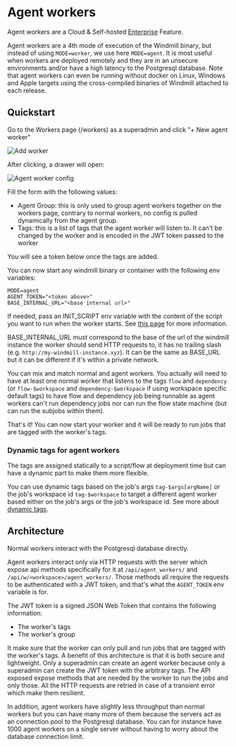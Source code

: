 # Agent workers

Agent workers are a Cloud & Self-hosted [Enterprise](/pricing) Feature.

Agent workers are a 4th mode of execution of the Windmill binary, but instead of using `MODE=worker`, we use here `MODE=agent`.
It is most useful when workers are deployed remotely and they are in an unsecure environments and/or have a high latency to the Postgresql database.
Note that agent workers can even be running without docker on Linux, Windows and Apple targets using the cross-compiled binaries of Windmill attached to each release.

## Quickstart

Go to the Workers page (/workers) as a superadmin and click "+ New agent worker"

![Add worker](./new_agent_worker.png)

After clicking, a drawer will open:

![Agent worker config](./agent_worker.png)

Fill the form with the following values:

- Agent Group: this is only used to group agent workers together on the workers page, contrary to normal workers, no config is pulled dynamically from the agent group.
- Tags: this is a list of tags that the agent worker will listen to. It can't be changed by the worker and is encoded in the JWT token passed to the worker

You will see a token below once the tags are added.

You can now start any windmill binary or container with the following env variables:

```
MODE=agent
AGENT_TOKEN="<token above>"
BASE_INTERNAL_URL="<base internal url>"
```

If needed, pass an INIT_SCRIPT env variable with the content of the script you want to run when the worker starts. See [this page](../../advanced/8_preinstall_binaries/index.mdx) for more information.

BASE_INTERNAL_URL must correspond to the base of the url of the windmill instance the worker should send HTTP requests to, it has no trailing slash (e.g. `http://my-windmill-instance.xyz`). It can be the same as BASE_URL but it can be different if it's within a private network.

You can mix and match normal and agent workers. You actually will need to have at least one normal worker that listens to the tags `flow` and `dependency` (or `flow-$workspace` and `dependency-$workspace` if using workspace specific default tags) to have flow and dependency job being runnable as agent workers can't run dependency jobs nor can run the flow state machine (but can run the subjobs within them).

That's it! You can now start your worker and it will be ready to run jobs that are tagged with the worker's tags.

### Dynamic tags for agent workers

The tags are assigned statically to a script/flow at deployment time but can have a dynamic part to make them more flexible.

You can use dynamic tags based on the job's args `tag-$args[argName]` or the job's workspace id `tag-$workspace` to target a different agent worker based either on the job's args or the job's workspace id. See more about [dynamic tags](../9_worker_groups/index.mdx#dynamic-tag).

## Architecture

Normal workers interact with the Postgresql database directly.

Agent workers interact only via HTTP requests with the server which expose api methods specifically for it at `/api/agent_workers/` and `/api/w/<workspace>/agent_workers/`. Those methods all require the requests to be authenticated with a JWT token, and that's what the `AGENT_TOKEN` env variable is for.

The JWT token is a signed JSON Web Token that contains the following information:

- The worker's tags
- The worker's group

It make sure that the worker can only pull and run jobs that are tagged with the worker's tags. A benefit of this architecture is that it is both secure and lightweight. Only a superadmin can create an agent worker because only a superadmin can create the JWT token with the arbitrary tags. The API exposed expose methods that are needed by the worker to run the jobs and only those. All the HTTP requests are retried in case of a transient error which make them resilient.

In addition, agent workers have slightly less throughput than normal workers but you can have many more of them because the servers act as an connection pool to the Postgresql database. You can for instance have 1000 agent workers on a single server without having to worry about the database connection limit.
